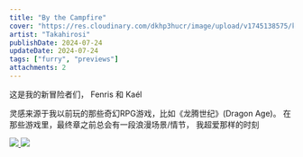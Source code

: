 ```yaml
---
title: "By the Campfire"
cover: "https://res.cloudinary.com/dkhp3hucr/image/upload/v1745138575/kemono/Takahirosi/108764506/thehcyuoyxpevhqsbyzf.avif"
artist: "Takahirosi"
publishDate: 2024-07-24
updateDate: 2024-07-24
tags: ["furry", "previews"]
attachments: 2
---
```


这是我的新冒险者们，
Fenris 和 Kaél

灵感来源于我以前玩的那些奇幻RPG游戏，比如《龙腾世纪》(Dragon Age)。
在那些游戏里，最终章之前总会有一段浪漫场景/情节，
我超爱那样的时刻 


<div class="grid grid-cols-3 gap-4 max-w-xl mx-auto p-10">
        <a data-fancybox="gallery" href="https://res.cloudinary.com/dkhp3hucr/image/upload/v1745138575/kemono/Takahirosi/108764506/thehcyuoyxpevhqsbyzf.avif">
          <img class="rounded" src="https://res.cloudinary.com/dkhp3hucr/image/upload/v1745138575/kemono/Takahirosi/108764506/thehcyuoyxpevhqsbyzf.avif" />
        </a>
        <a data-fancybox="gallery" href="https://res.cloudinary.com/dkhp3hucr/image/upload/v1745138575/kemono/Takahirosi/108764506/csihpzyjxxcwkhpjgep4.avif">
          <img class="rounded" src="https://res.cloudinary.com/dkhp3hucr/image/upload/v1745138575/kemono/Takahirosi/108764506/csihpzyjxxcwkhpjgep4.avif" />
        </a>
      </div>

<div class="mt-4">
  <DownloadButton downloadLink="https://pan.dragonjay.top/139/_1_MAXIMUS.7z" buttonText="Download Now" ariaLabel="Navigate to download page for this content" size="medium" />
</div>